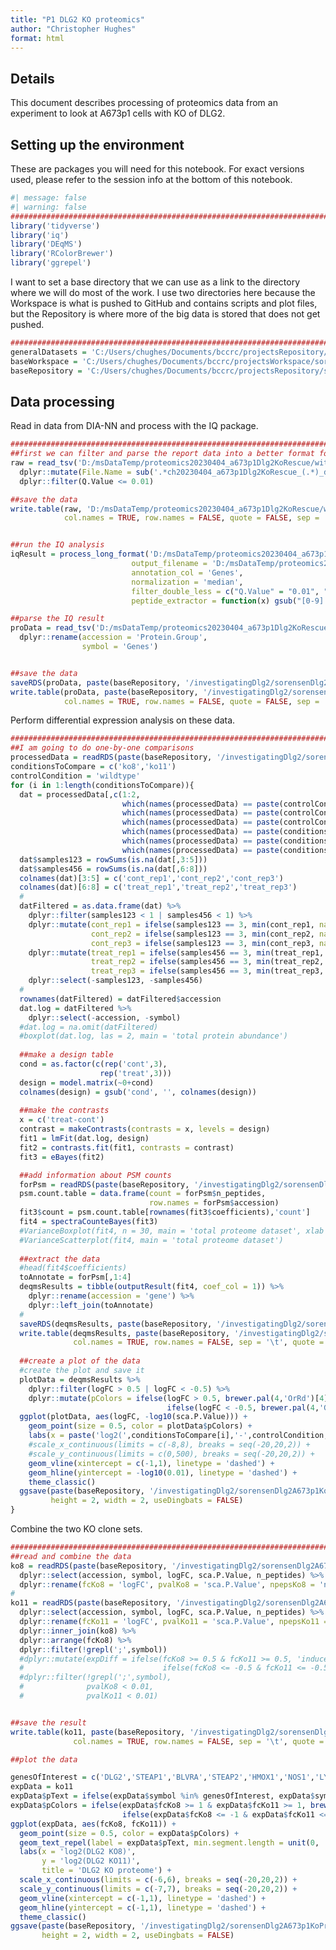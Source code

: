 ```yaml
---
title: "P1 DLG2 KO proteomics"
author: "Christopher Hughes"
format: html
---
```


## Details

This document describes processing of proteomics data from an experiment to look at A673p1 cells with KO of DLG2.

## Setting up the environment

These are packages you will need for this notebook. For exact versions used, please refer to the session info at the bottom of this notebook.

```r
#| message: false
#| warning: false
##########################################################################################
library('tidyverse')
library('iq')
library('DEqMS')
library('RColorBrewer')
library('ggrepel')
```

I want to set a base directory that we can use as a link to the directory where we will do most of the work. I use two directories here because the Workspace is what is pushed to GitHub and contains scripts and plot files, but the Repository is where more of the big data is stored that does not get pushed.

```r
##########################################################################################
generalDatasets = 'C:/Users/chughes/Documents/bccrc/projectsRepository/generalDatasets'
baseWorkspace = 'C:/Users/chughes/Documents/bccrc/projectsWorkspace/sorensenLab/relatedToEwsCrisprManuscript'
baseRepository = 'C:/Users/chughes/Documents/bccrc/projectsRepository/sorensenLab/relatedToEwsCrisprManuscript'
```

## Data processing

Read in data from DIA-NN and process with the IQ package.

```r
##########################################################################################
##first we can filter and parse the report data into a better format for IQ
raw = read_tsv('D:/msDataTemp/proteomics20230404_a673p1Dlg2KoRescue/withMbr/report.tsv', show_col_types = FALSE) %>%
  dplyr::mutate(File.Name = sub('.*ch20230404_a673p1Dlg2KoRescue_(.*)_dia_[123]\\.mzML', '\\1', File.Name)) %>%
  dplyr::filter(Q.Value <= 0.01)

##save the data
write.table(raw, 'D:/msDataTemp/proteomics20230404_a673p1Dlg2KoRescue/withMbr/reportParsed.tsv', 
            col.names = TRUE, row.names = FALSE, quote = FALSE, sep = '\t')


##run the IQ analysis
iqResult = process_long_format('D:/msDataTemp/proteomics20230404_a673p1Dlg2KoRescue/withMbr/reportParsed.tsv', 
                           output_filename = 'D:/msDataTemp/proteomics20230404_a673p1Dlg2KoRescue/withMbr/reportParsedIqQuant.tsv',
                           annotation_col = 'Genes',
                           normalization = 'median',
                           filter_double_less = c("Q.Value" = "0.01", "PG.Q.Value" = "0.01"),
                           peptide_extractor = function(x) gsub("[0-9].*$", "", x))

##parse the IQ result
proData = read_tsv('D:/msDataTemp/proteomics20230404_a673p1Dlg2KoRescue/withMbr/reportParsedIqQuant.tsv', show_col_types = FALSE) %>%
  dplyr::rename(accession = 'Protein.Group',
                symbol = 'Genes')


##save the data
saveRDS(proData, paste(baseRepository, '/investigatingDlg2/sorensenDlg2A673p1KoProteomics/datasetOutputs/dataset_processedMbrA673p1Dlg2KoTotalProteome.rds', sep = ''))
write.table(proData, paste(baseRepository, '/investigatingDlg2/sorensenDlg2A673p1KoProteomics/datasetOutputs/dataset_processedMbrA673p1Dlg2KoTotalProteome.tsv', sep = ''), 
            col.names = TRUE, row.names = FALSE, quote = FALSE, sep = '\t')
```

Perform differential expression analysis on these data. 

```r
##########################################################################################
##I am going to do one-by-one comparisons
processedData = readRDS(paste(baseRepository, '/investigatingDlg2/sorensenDlg2A673p1KoProteomics/datasetOutputs/dataset_processedMbrA673p1Dlg2KoTotalProteome.rds', sep = ''))
conditionsToCompare = c('ko8','ko11')
controlCondition = 'wildtype'
for (i in 1:length(conditionsToCompare)){
  dat = processedData[,c(1:2, 
                         which(names(processedData) == paste(controlCondition, '_rep1', sep = '')),
                         which(names(processedData) == paste(controlCondition, '_rep2', sep = '')),
                         which(names(processedData) == paste(controlCondition, '_rep3', sep = '')),
                         which(names(processedData) == paste(conditionsToCompare[i], '_rep1', sep = '')),
                         which(names(processedData) == paste(conditionsToCompare[i], '_rep2', sep = '')),
                         which(names(processedData) == paste(conditionsToCompare[i], '_rep3', sep = '')))]
  dat$samples123 = rowSums(is.na(dat[,3:5]))
  dat$samples456 = rowSums(is.na(dat[,6:8]))
  colnames(dat)[3:5] = c('cont_rep1','cont_rep2','cont_rep3')
  colnames(dat)[6:8] = c('treat_rep1','treat_rep2','treat_rep3')
  #
  datFiltered = as.data.frame(dat) %>%
    dplyr::filter(samples123 < 1 | samples456 < 1) %>%
    dplyr::mutate(cont_rep1 = ifelse(samples123 == 3, min(cont_rep1, na.rm = TRUE), cont_rep1),
                  cont_rep2 = ifelse(samples123 == 3, min(cont_rep2, na.rm = TRUE), cont_rep2),
                  cont_rep3 = ifelse(samples123 == 3, min(cont_rep3, na.rm = TRUE), cont_rep3)) %>%
    dplyr::mutate(treat_rep1 = ifelse(samples456 == 3, min(treat_rep1, na.rm = TRUE), treat_rep1),
                  treat_rep2 = ifelse(samples456 == 3, min(treat_rep2, na.rm = TRUE), treat_rep2),
                  treat_rep3 = ifelse(samples456 == 3, min(treat_rep3, na.rm = TRUE), treat_rep3)) %>%
    dplyr::select(-samples123, -samples456)
  #
  rownames(datFiltered) = datFiltered$accession
  dat.log = datFiltered %>%
    dplyr::select(-accession, -symbol)
  #dat.log = na.omit(datFiltered)
  #boxplot(dat.log, las = 2, main = 'total protein abundance')
  
  ##make a design table
  cond = as.factor(c(rep('cont',3),
                    rep('treat',3)))
  design = model.matrix(~0+cond)
  colnames(design) = gsub('cond', '', colnames(design))
  
  ##make the contrasts
  x = c('treat-cont')
  contrast = makeContrasts(contrasts = x, levels = design)
  fit1 = lmFit(dat.log, design)
  fit2 = contrasts.fit(fit1, contrasts = contrast)
  fit3 = eBayes(fit2)

  ##add information about PSM counts
  forPsm = readRDS(paste(baseRepository, '/investigatingDlg2/sorensenDlg2A673p1KoProteomics/datasetOutputs/dataset_processedMbrA673p1Dlg2KoTotalProteome.rds', sep = ''))
  psm.count.table = data.frame(count = forPsm$n_peptides,
                               row.names = forPsm$accession)
  fit3$count = psm.count.table[rownames(fit3$coefficients),'count']
  fit4 = spectraCounteBayes(fit3)
  #VarianceBoxplot(fit4, n = 30, main = 'total proteome dataset', xlab = 'psm count')
  #VarianceScatterplot(fit4, main = 'total proteome dataset')
  
  ##extract the data
  #head(fit4$coefficients)
  toAnnotate = forPsm[,1:4]
  deqmsResults = tibble(outputResult(fit4, coef_col = 1)) %>%
    dplyr::rename(accession = 'gene') %>%
    dplyr::left_join(toAnnotate)
  #
  saveRDS(deqmsResults, paste(baseRepository, '/investigatingDlg2/sorensenDlg2A673p1KoProteomics/datasetOutputs/dataset_deqmsMbr_', conditionsToCompare[i], '-', controlCondition, '.rds', sep = ''))
  write.table(deqmsResults, paste(baseRepository, '/investigatingDlg2/sorensenDlg2A673p1KoProteomics/datasetOutputs/dataset_deqmsMbr_', conditionsToCompare[i], '-', controlCondition, '.tsv', sep = ''),
              col.names = TRUE, row.names = FALSE, sep = '\t', quote = FALSE)
  
  ##create a plot of the data
  #create the plot and save it
  plotData = deqmsResults %>%
    dplyr::filter(logFC > 0.5 | logFC < -0.5) %>%
    dplyr::mutate(pColors = ifelse(logFC > 0.5, brewer.pal(4,'OrRd')[4],
                                   ifelse(logFC < -0.5, brewer.pal(4,'GnBu')[4], brewer.pal(3,'Greys')[2])))
  ggplot(plotData, aes(logFC, -log10(sca.P.Value))) +
    geom_point(size = 0.5, color = plotData$pColors) +
    labs(x = paste('log2(',conditionsToCompare[i],'-',controlCondition,')',sep=''), y = '-log10(p-value)', title = 'Differential abundance') +
    #scale_x_continuous(limits = c(-8,8), breaks = seq(-20,20,2)) +
    #scale_y_continuous(limits = c(0,500), breaks = seq(-20,20,2)) +
    geom_vline(xintercept = c(-1,1), linetype = 'dashed') +
    geom_hline(yintercept = -log10(0.01), linetype = 'dashed') +
    theme_classic()
  ggsave(paste(baseRepository, '/investigatingDlg2/sorensenDlg2A673p1KoProteomics/plots/dataset_deqmsMbr_', conditionsToCompare[i], '-', controlCondition, '.pdf', sep = ''),
         height = 2, width = 2, useDingbats = FALSE)
}
```

Combine the two KO clone sets.

```r
##########################################################################################
##read and combine the data
ko8 = readRDS(paste(baseRepository, '/investigatingDlg2/sorensenDlg2A673p1KoProteomics/datasetOutputs/dataset_deqmsMbr_ko8-wildtype.rds', sep = '')) %>%
  dplyr::select(accession, symbol, logFC, sca.P.Value, n_peptides) %>%
  dplyr::rename(fcKo8 = 'logFC', pvalKo8 = 'sca.P.Value', npepsKo8 = 'n_peptides')
#  
ko11 = readRDS(paste(baseRepository, '/investigatingDlg2/sorensenDlg2A673p1KoProteomics/datasetOutputs/dataset_deqmsMbr_ko11-wildtype.rds', sep = '')) %>%
  dplyr::select(accession, symbol, logFC, sca.P.Value, n_peptides) %>%
  dplyr::rename(fcKo11 = 'logFC', pvalKo11 = 'sca.P.Value', npepsKo11 = 'n_peptides') %>%
  dplyr::inner_join(ko8) %>%
  dplyr::arrange(fcKo8) %>%
  dplyr::filter(!grepl(';',symbol))
  #dplyr::mutate(expDiff = ifelse(fcKo8 >= 0.5 & fcKo11 >= 0.5, 'induced',
  #                               ifelse(fcKo8 <= -0.5 & fcKo11 <= -0.5, 'depleted', 'variable'))) %>%
  #dplyr::filter(!grepl(';',symbol),
  #              pvalKo8 < 0.01,
  #              pvalKo11 < 0.01)


##save the result
write.table(ko11, paste(baseRepository, '/investigatingDlg2/sorensenDlg2A673p1KoProteomics/datasetOutputs/dataset_deqmsMbr_ko8PlusKo11.tsv', sep = ''),
              col.names = TRUE, row.names = FALSE, sep = '\t', quote = FALSE)

##plot the data

genesOfInterest = c('DLG2','STEAP1','BLVRA','STEAP2','HMOX1','NOS1','LY96')
expData = ko11
expData$pText = ifelse(expData$symbol %in% genesOfInterest, expData$symbol, '')
expData$pColors = ifelse(expData$fcKo8 >= 1 & expData$fcKo11 >= 1, brewer.pal(4,'OrRd')[4],
                         ifelse(expData$fcKo8 <= -1 & expData$fcKo11 <= -1, brewer.pal(4,'GnBu')[4], brewer.pal(4,'Greys')[3]))
ggplot(expData, aes(fcKo8, fcKo11)) +
  geom_point(size = 0.5, color = expData$pColors) +
  geom_text_repel(label = expData$pText, min.segment.length = unit(0, 'lines'), nudge_x = -1, nudge_y = -2, max.overlaps = 55000, size = 2, segment.size = 0.25) +
  labs(x = 'log2(DLG2 KO8)', 
       y = 'log2(DLG2 KO11)', 
       title = 'DLG2 KO proteome') +
  scale_x_continuous(limits = c(-6,6), breaks = seq(-20,20,2)) +
  scale_y_continuous(limits = c(-7,7), breaks = seq(-20,20,2)) +
  geom_vline(xintercept = c(-1,1), linetype = 'dashed') +
  geom_hline(yintercept = c(-1,1), linetype = 'dashed') +
  theme_classic()
ggsave(paste(baseRepository, '/investigatingDlg2/sorensenDlg2A673p1KoProteomics/plots/scatter_deqms_a673p1Ko8VsKo11.pdf', sep = ''),
       height = 2, width = 2, useDingbats = FALSE)
```
